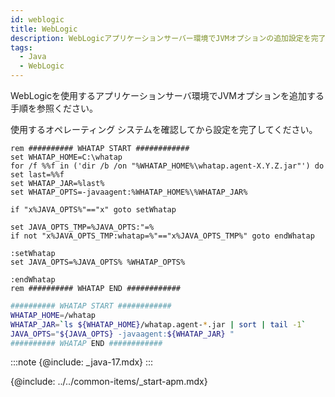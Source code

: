 ```yaml
---
id: weblogic
title: WebLogic
description: WebLogicアプリケーションサーバー環境でJVMオプションの追加設定を完了してください。
tags:
  - Java
  - WebLogic
---
```



WebLogicを使用するアプリケーションサーバ環境でJVMオプションを追加する手順を参照ください。 

使用するオペレーティング システムを確認してから設定を完了してください。

<Tabs>
<TabItem value="windows" label="Windows" default>

```batch title="{WebLogic 설치 경로}/user_projects/domains/{사용자도메인}/bin/startWebLogic.bat"
rem ########## WHATAP START ############
set WHATAP_HOME=C:\whatap
for /f %%f in ('dir /b /on "%WHATAP_HOME%\whatap.agent-X.Y.Z.jar"') do set last=%%f
set WHATAP_JAR=%last%
set WHATAP_OPTS=-javaagent:%WHATAP_HOME%\%WHATAP_JAR%

if "x%JAVA_OPTS%"=="x" goto setWhatap

set JAVA_OPTS_TMP=%JAVA_OPTS:"=%
if not "x%JAVA_OPTS_TMP:whatap=%"=="x%JAVA_OPTS_TMP%" goto endWhatap

:setWhatap
set JAVA_OPTS=%JAVA_OPTS% %WHATAP_OPTS%

:endWhatap
rem ########## WHATAP END ############
```

</TabItem>
<TabItem value="mac" label="MAC">

```bash title="{WebLogic 설치 경로}/user_projects/domains/{사용자도메인}/bin/startWebLogic.sh"
########## WHATAP START ############
WHATAP_HOME=/whatap
WHATAP_JAR=`ls ${WHATAP_HOME}/whatap.agent-*.jar | sort | tail -1`
JAVA_OPTS="${JAVA_OPTS} -javaagent:${WHATAP_JAR} "
########## WHATAP END ############
```

</TabItem>
</Tabs>

:::note
{@include: _java-17.mdx} 
:::

{@include: ../../common-items/_start-apm.mdx}  
